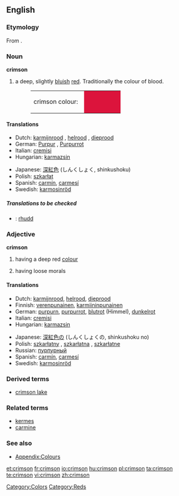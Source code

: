 {{wikipedia|dab=Crimson (disambiguation)|Crimson}}
==English==

===Etymology===
From {{Pers.}} {{fa-Arab|[[قرمز]]}}.

===Noun===
{{wikipedia}}
'''crimson'''

# a deep, slightly [[blue|bluish]] [[red]]. Traditionally the colour of blood.
#:<table><tr><td>crimson colour: &nbsp;</td><td bgcolor="#DC143C" width="80">&nbsp; </td></tr></table>

====Translations====
{{trans-top|colour}}
*Dutch: [[karmijnrood]] {{n}}, [[helrood]] {{n}}, [[dieprood]] {{n}}
*German: [[Purpur]] {{n}}, [[Purpurrot]] {{n}}
*Italian: [[cremisi]] {{inv}}
*Hungarian: [[karmazsin]]
{{trans-mid}}
*Japanese: [[深紅色]] (しんくしょく, shinkushoku)
*Polish: [[szkarłat]] {{m}}
*Spanish: [[carmín]], [[carmesí]]
*Swedish: [[karmosinröd]]
{{trans-bottom}}

=====Translations to be checked=====
{{checktrans}}
<!--Remove this section once all of the translations below have been moved into the tables above.-->
*{{ttbc|Welsh}}: [[rhudd]]

===Adjective===
'''crimson'''

# {{colour}} having a deep red [[color|colour]]
# having loose morals

====Translations====
{{trans-top|colour}}
*Dutch: [[karmijnrood]], [[helrood]], [[dieprood]]
*Finnish: [[verenpunainen]], [[karmiininpunainen]]
*German: [[purpurn]], [[purpurrot]], [[blutrot]] (Himmel), [[dunkelrot]]
*Italian: [[cremisi]] {{inv}}
*Hungarian: [[karmazsin]]
{{trans-mid}}
*Japanese: [[深紅色]]の (しんくしょくの, shinkushoku no)
*Polish: [[szkarłatny]] {{m}}, [[szkarłatna]] {{f}}, [[szkarłatne]] {{n}}
*Russian: [[пурпурный]]
*Spanish: [[carmín]], [[carmesí]]
*Swedish: [[karmosinröd]]
{{trans-bottom}}

{{trans-top|having loose morals}}
{{trans-mid}}
{{trans-bottom}}

===Derived terms===
*[[crimson lake]]

===Related terms===
*[[kermes]]
*[[carmine]]

===See also===
*[[Appendix:Colours]]

[[Category:Colors]]
[[Category:Reds]]

[[et:crimson]]
[[fr:crimson]]
[[io:crimson]]
[[hu:crimson]]
[[pl:crimson]]
[[ta:crimson]]
[[te:crimson]]
[[vi:crimson]]
[[zh:crimson]]